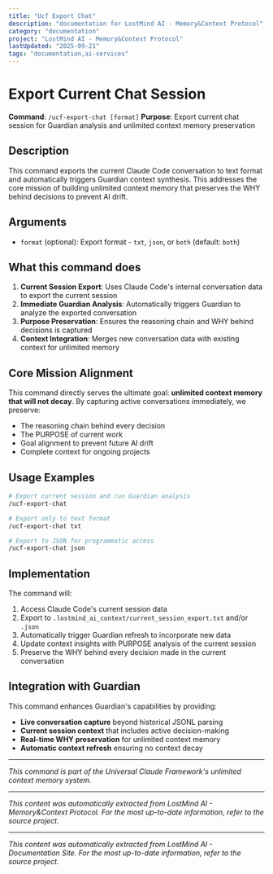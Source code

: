 ```yaml
---
title: "Ucf Export Chat"
description: "documentation for LostMind AI - Memory&Context Protocol"
category: "documentation"
project: "LostMind AI - Memory&Context Protocol"
lastUpdated: "2025-09-21"
tags: "documentation,ai-services"
---
```


# Export Current Chat Session

**Command**: `/ucf-export-chat [format]`
**Purpose**: Export current chat session for Guardian analysis and unlimited context memory preservation

## Description

This command exports the current Claude Code conversation to text format and automatically triggers Guardian context synthesis. This addresses the core mission of building unlimited context memory that preserves the WHY behind decisions to prevent AI drift.

## Arguments

- `format` (optional): Export format - `txt`, `json`, or `both` (default: `both`)

## What this command does

1. **Current Session Export**: Uses Claude Code's internal conversation data to export the current session
2. **Immediate Guardian Analysis**: Automatically triggers Guardian to analyze the exported conversation
3. **Purpose Preservation**: Ensures the reasoning chain and WHY behind decisions is captured
4. **Context Integration**: Merges new conversation data with existing context for unlimited memory

## Core Mission Alignment

This command directly serves the ultimate goal: **unlimited context memory that will not decay**. By capturing active conversations immediately, we preserve:
- The reasoning chain behind every decision
- The PURPOSE of current work
- Goal alignment to prevent future AI drift
- Complete context for ongoing projects

## Usage Examples

```bash
# Export current session and run Guardian analysis
/ucf-export-chat

# Export only to text format
/ucf-export-chat txt

# Export to JSON for programmatic access
/ucf-export-chat json
```

## Implementation

The command will:
1. Access Claude Code's current session data
2. Export to `.lostmind_ai_context/current_session_export.txt` and/or `.json`
3. Automatically trigger Guardian refresh to incorporate new data
4. Update context insights with PURPOSE analysis of the current session
5. Preserve the WHY behind every decision made in the current conversation

## Integration with Guardian

This command enhances Guardian's capabilities by providing:
- **Live conversation capture** beyond historical JSONL parsing
- **Current session context** that includes active decision-making
- **Real-time WHY preservation** for unlimited context memory
- **Automatic context refresh** ensuring no context decay

---

*This command is part of the Universal Claude Framework's unlimited context memory system.*

---
*This content was automatically extracted from LostMind AI - Memory&Context Protocol. For the most up-to-date information, refer to the source project.*


---
*This content was automatically extracted from LostMind AI - Documentation Site. For the most up-to-date information, refer to the source project.*
